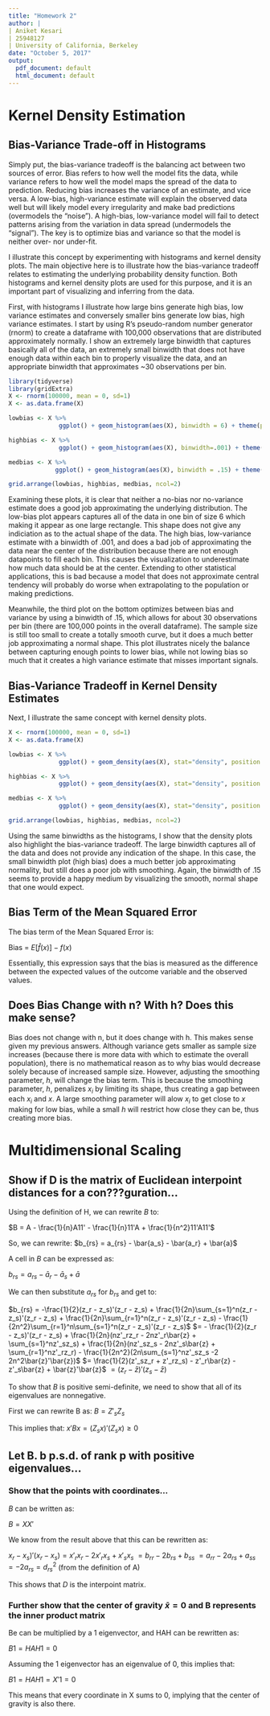 ```yaml
---
title: "Homework 2"
author: |
| Aniket Kesari
| 25948127
| University of California, Berkeley
date: "October 5, 2017"
output:
  pdf_document: default
  html_document: default
---
```


# Kernel Density Estimation

## Bias-Variance Trade-off in Histograms 

Simply put, the bias-variance tradeoff is the balancing act between two sources of error. Bias refers to how well the model fits the data, while variance refers to how well the model maps the spread of the data to prediction. Reducing bias increases the variance of an estimate, and vice versa. A low-bias, high-variance estimate will explain the observed data well but will likely model every irregularity and make bad predictions (overmodels the "noise"). A high-bias, low-variance model will fail to detect patterns arising from the variation in data spread (undermodels the "signal").  The key is to optimize bias and variance so that the model is neither over- nor under-fit. 

I illustrate this concept by experimenting with histograms and kernel density plots. The main objective here is to illustrate how the bias-variance tradeoff relates to estimating the underlying probability density function. Both histograms and kernel density plots are used for this purpose, and it is an important part of visualizing and inferring from the data. 

First, with histograms I illustrate how large bins generate high bias, low variance estimates and conversely smaller bins generate low bias, high variance estimates. I start by using R's pseudo-random number generator (rnorm) to create a dataframe with 100,000 observations that are distributed approximately normally. I show an extremely large binwidth that captures basically all of the data, an extremely small binwidth that does not have enough data within each bin to properly visualize the data, and an appropriate binwidth that approximates ~30 observations per bin.

```r
library(tidyverse)
library(gridExtra)
X <- rnorm(100000, mean = 0, sd=1)
X <- as.data.frame(X)

lowbias <- X %>%
              ggplot() + geom_histogram(aes(X), binwidth = 6) + theme(panel.grid.major = element_blank(), panel.grid.minor               = element_blank(), panel.background = element_blank(), legend.position = "none") + ggtitle("Low Bias Histogram, \n Binwidth = 6")

highbias <- X %>%
              ggplot() + geom_histogram(aes(X), binwidth=.001) + theme(panel.grid.major = element_blank(), panel.grid.minor               = element_blank(), panel.background = element_blank(), legend.position = "none") + ggtitle("High Bias Histogram, \n Binwidth = .01")

medbias <- X %>%
             ggplot() + geom_histogram(aes(X), binwidth = .15) + theme(panel.grid.major = element_blank(), panel.grid.minor               = element_blank(), panel.background = element_blank(), legend.position = "none") + ggtitle("Medium Bias Histogram, \n Binwidth = .15")

grid.arrange(lowbias, highbias, medbias, ncol=2)
```

Examining these plots, it is clear that neither a no-bias nor no-variance estimate does a good job approximating the underlying distribution. The low-bias plot appears captures all of the data in one bin of size 6 which making it appear as one large rectangle. This shape does not give any indiciation as to the actual shape of the data. The high bias, low-variance estimate with a binwidth of .001, and does a bad job of approximating the data near the center of the distribution because there are not enough datapoints to fill each bin. This causes the visualization to underestimate how much data should be at the center. Extending to other statistical applications, this is bad because a model that does not approximate central tendency will probably do worse when extrapolating to the population or making predictions.

Meanwhile, the third plot on the bottom optimizes between bias and variance by using a binwidth of .15, which allows for about 30 observations per bin (there are 100,000 points in the overall dataframe). The sample size is still too small to create a totally smooth curve, but it does a much better job approximating a normal shape. This plot illustrates nicely the balance between capturing enough points to lower bias, while not lowing bias so much that it creates a high variance estimate that misses important signals.

## Bias-Variance Tradeoff in Kernel Density Estimates

Next, I illustrate the same concept with kernel density plots.

```r
X <- rnorm(100000, mean = 0, sd=1)
X <- as.data.frame(X)

lowbias <- X %>%
              ggplot() + geom_density(aes(X), stat="density", position = "identity", bw=6) + theme(panel.grid.major = element_blank(), panel.grid.minor               = element_blank(), panel.background = element_blank(), legend.position = "none") + ggtitle("Low Bias Histogram, \n Binwidth = 6")

highbias <- X %>%
              ggplot() + geom_density(aes(X), stat="density", position = "identity", bw = .01) + theme(panel.grid.major = element_blank(), panel.grid.minor               = element_blank(), panel.background = element_blank(), legend.position = "none") + ggtitle("High Bias Histogram, \n Binwidth = .01")

medbias <- X %>%
              ggplot() + geom_density(aes(X), stat="density", position = "identity", bw=.15) + theme(panel.grid.major = element_blank(), panel.grid.minor               = element_blank(), panel.background = element_blank(), legend.position = "none") + ggtitle("Medium Bias Histogram, \n Binwidth = .15")

grid.arrange(lowbias, highbias, medbias, ncol=2)
```
Using the same binwidths as the histograms, I show that the density plots also highlight the bias-variance tradeoff. The large binwidth captures all of the data and does not provide any indication of the shape. In this case, the small binwidth plot (high bias) does a much better job approximating normality, but still does a poor job with smoothing. Again, the binwidth of .15 seems to provide a happy medium by visualizing the smooth, normal shape that one would expect.

## Bias Term of the Mean Squared Error

The bias term of the Mean Squared Error is:

Bias = $E[\hat{f}(x)] - f(x)$

Essentially, this expression says that the bias is measured as the difference between the expected values of the outcome variable and the observed values. 

## Does Bias Change with n? With h? Does this make sense?

Bias does not change with n, but it does change with h. This makes sense given my previous answers. Although variance gets smaller as sample size increases (because there is more data with which to estimate the overall population), there is no mathematical reason as to why bias would decrease solely because of increased sample size. However, adjusting the smoothing parameter, $h$, will change the bias term. This is because the smoothing parameter, $h$, penalizes $x_i$ by limiting its shape, thus creating a gap between each $x_i$ and $x$. A large smoothing parameter will alow $x_i$ to get close to $x$ making for low bias, while a small $h$ will restrict how close they can be, thus creating more bias. 

# Multidimensional Scaling

## Show if D is the matrix of Euclidean interpoint distances for a con???guration...

Using the definition of H, we can rewrite $B$ to:

$B = A - \frac{1}{n}A11' - \frac{1}{n}11'A + \frac{1}{n^2}11'A11'$

So, we can rewrite:
$b_{rs} = a_{rs} - \bar{a_s} - \bar{a_r} + \bar{a}$

A cell in $B$ can be expressed as:

$b_{rs} = a_{rs} - \bar{a}_r - \bar{a}_s + \bar{a}$

We can then substitute $a_{rs}$ for $b_{rs}$ and get to:

$b_{rs} = -\frac{1}{2}(z_r - z_s)'(z_r - z_s) + \frac{1}{2n}\sum_{s=1}^n(z_r - z_s)'(z_r - z_s) + \frac{1}{2n}\sum_{r=1}^n(z_r - z_s)'(z_r - z_s) - \frac{1}{2n^2}\sum_{r=1}^n\sum_{s=1}^n(z_r - z_s)'(z_r - z_s)$
$= - \frac{1}{2}(z_r - z_s)'(z_r - z_s) + \frac{1}{2n}(nz'_rz_r - 2nz'_r\bar{z} + \sum_{s=1}^nz'_sz_s) + \frac{1}{2n}(nz'_sz_s - 2nz'_s\bar{z} + \sum_{r=1}^nz'_rz_r) - \frac{1}{2n^2}(2n\sum_{s=1}^nz'_sz_s -2 2n^2\bar{z}'\bar{z})$
$= \frac{1}{2}(z'_sz_r + z'_rz_s) - z'_r\bar{z} - z'_s\bar{z} + \bar{z}'\bar{z}$
$=(z_r - \bar{z})'(z_s - \bar{z})$

To show that $B$ is positive semi-definite, we need to show that all of its eigenvalues are nonnegative.

First we can rewrite B as:
$B = Z'_sZ_s$

This implies that:
$x'Bx = (Z_sx)'(Z_sx) \geq 0$

## Let B. b p.s.d. of rank p with positive eigenvalues...

### Show that the points with coordinates...

$B$ can be written as:

$B = XX'$

We know from the result above that this can be rewritten as:

$x_r - x_s)'(x_r - x_s) = x'_rx_r - 2x'_rx_s + x'_sx_s$
$=b_{rr} - 2b_{rs} + b_{ss}$
$=a_{rr} - 2a_{rs} + a_{ss}$
$=-2a_{rs} = d^2_{rs}$ (from the definition of A)

This shows that $D$ is the interpoint matrix.

### Further show that the center of gravity $\bar{x} = 0$ and B represents the inner product matrix
Be can be multiplied by a 1 eigenvector, and HAH can be rewritten as:

$B1 = HAH1 = 0$

Assuming the 1 eigenvector has an eigenvalue of 0, this implies that:

$B1 = HAH1 = X'1 = 0$

This means that every coordinate in X sums to 0, implying that the center of gravity is also there.
